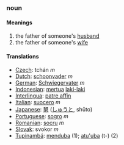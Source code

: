===noun===
====Meanings====
#the father of someone's [[husband]]
#the father of someone's [[wife]]

====Translations====

*[[Czech]]: tchán  ''m''
*[[Dutch]]: [[schoonvader]] ''m''
*[[German]]: [[Schwiegervater]] ''m''
*[[Indonesian]]: [[mertua]] [[laki-laki]]
*[[Interlingua]]: [[patre affin]]
*[[Italian]]: [[suocero]] ''m''
*[[Japanese]]: [[舅]] ([[しゅうと]], shūto)
*[[Portuguese]]: [[sogro]] ''m''
*[[Romanian]]: [[socru]] ''m''
*[[Slovak]]: svokor ''m''
*[[Tupinambá]]: [[menduba]] (1); [[atu'uba]] (t-) (2)